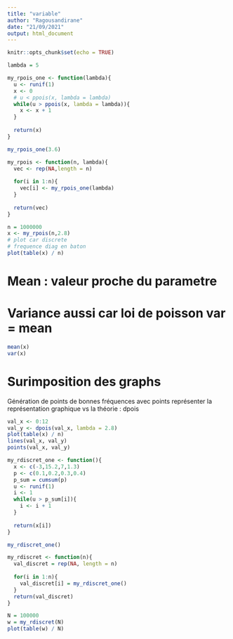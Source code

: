 ```yaml
---
title: "variable"
author: "Ragousandirane"
date: "21/09/2021"
output: html_document
---
```


```r
knitr::opts_chunk$set(echo = TRUE)
```

```r
lambda = 5
```


```r
my_rpois_one <- function(lambda){
  u <- runif(1)
  x <- 0
  # u < ppois(x, lambda = lambda)
  while(u > ppois(x, lambda = lambda)){
    x <- x + 1
  }
  
  return(x)
}
```



```r
my_rpois_one(3.6)
```

```r
my_rpois <- function(n, lambda){
  vec <- rep(NA,length = n)
  
  for(i in 1:n){
    vec[i] <- my_rpois_one(lambda)
  }
  
  return(vec)
}
```



```r
n = 1000000
x <- my_rpois(n,2.8)
# plot car discrete
# frequence diag en baton
plot(table(x) / n)
```

# Mean : valeur proche du parametre
# Variance aussi car loi de poisson var = mean
```r
mean(x)
var(x)
```


# Surimposition des graphs
Génération de points de bonnes fréquences avec points
représenter la représentation graphique vs la théorie : dpois
```r
val_x <- 0:12
val_y <- dpois(val_x, lambda = 2.8) 
plot(table(x) / n)
lines(val_x, val_y)
points(val_x, val_y)

```



```r
my_rdiscret_one <- function(){
  x <- c(-3,15.2,7,1.3)
  p <- c(0.1,0.2,0.3,0.4)
  p_sum = cumsum(p)
  u <- runif(1)
  i <- 1
  while(u > p_sum[i]){
    i <- i + 1
  }
  
  return(x[i])
}

```



```r
my_rdiscret_one()
```



```r
my_rdiscret <- function(n){
  val_discret = rep(NA, length = n)
  
  for(i in 1:n){
    val_discret[i] = my_rdiscret_one()
  }
  return(val_discret)
}
```



```r
N = 100000
w = my_rdiscret(N)
plot(table(w) / N)
```



```r

```
